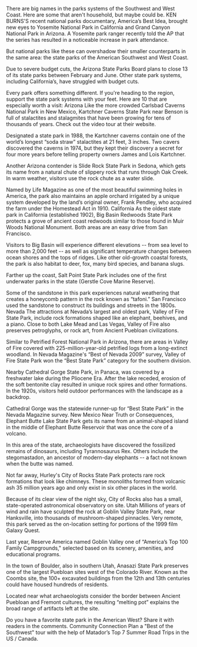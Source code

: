 There are big names in the parks systems of the Southwest and West Coast. Here are some that aren't household, but maybe could be.
KEN BURNS'S recent national parks documentary, America’s Best Idea, brought new eyes to Yosemite National Park in California and Grand Canyon National Park in Arizona. A Yosemite park ranger recently told the AP that the series has resulted in a noticeable increase in park attendance.

But national parks like these can overshadow their smaller counterparts in the same area: the state parks of the American Southwest and West Coast.

Due to severe budget cuts, the Arizona State Parks Board plans to close 13 of its state parks between February and June. Other state park systems, including California’s, have struggled with budget cuts.

Every park offers something different. If you're heading to the region, support the state park systems with your feet. Here are 10 that are especially worth a visit:
Arizona
Like the more crowded Carlsbad Caverns National Park in New Mexico, Kartchner Caverns State Park near Benson is full of stalactites and stalagmites that have been growing for tens of thousands of years. Check out the video tour at their website.

Designated a state park in 1988, the Kartchner caverns contain one of the world’s longest “soda straw” stalactites at 21 feet, 3 inches. Two cavers discovered the caverns in 1974, but they kept their discovery a secret for four more years before telling property owners James and Lois Kartchner.

Another Arizona contender is Slide Rock State Park in Sedona, which gets its name from a natural chute of slippery rock that runs through Oak Creek. In warm weather, visitors use the rock chute as a water slide.

Named by Life Magazine as one of the most beautiful swimming holes in America, the park also maintains an apple orchard irrigated by a unique system developed by the land’s original owner, Frank Pendley, who acquired the farm under the Homestead Act in 1910.
California
As the oldest state park in California (established 1902), Big Basin Redwoods State Park protects a grove of ancient coast redwoods similar to those found in Muir Woods National Monument. Both areas are an easy drive from San Francisco.

Visitors to Big Basin will experience different elevations -- from sea level to more than 2,000 feet -- as well as significant temperature changes between ocean shores and the tops of ridges. Like other old-growth coastal forests, the park is also habitat to deer, fox, many bird species, and banana slugs.

Farther up the coast, Salt Point State Park includes one of the first underwater parks in the state (Gerstle Cove Marine Reserve).

Some of the sandstone in this park experiences natural weathering that creates a honeycomb pattern in the rock known as “tafoni.” San Francisco used the sandstone to construct its buildings and streets in the 1800s.
Nevada
The attractions at Nevada’s largest and oldest park, Valley of Fire State Park, include rock formations shaped like an elephant, beehives, and a piano. Close to both Lake Mead and Las Vegas, Valley of Fire also preserves petroglyphs, or rock art, from Ancient Puebloan civilizations.

Similar to Petrified Forest National Park in Arizona, there are areas in Valley of Fire covered with 225-million-year-old petrified logs from a long-extinct woodland. In Nevada Magazine's “Best of Nevada 2009” survey, Valley of Fire State Park won the “Best State Park” category for the southern division.

Nearby Cathedral Gorge State Park, in Panaca, was covered by a freshwater lake during the Pliocene Era. After the lake receded, erosion of the soft bentonite clay resulted in unique rock spires and other formations. In the 1920s, visitors held outdoor performances with the landscape as a backdrop.

Cathedral Gorge was the statewide runner-up for “Best State Park” in the Nevada Magazine survey.
New Mexico
Near Truth or Consequences, Elephant Butte Lake State Park gets its name from an animal-shaped island in the middle of Elephant Butte Reservoir that was once the core of a volcano.

In this area of the state, archaeologists have discovered the fossilized remains of dinosaurs, including Tyrannosaurus Rex. Others include the stegomastadon, an ancestor of modern-day elephants -- a fact not known when the butte was named.

Not far away, Hurley's City of Rocks State Park protects rare rock formations that look like chimneys. These monoliths formed from volcanic ash 35 million years ago and only exist in six other places in the world.

Because of its clear view of the night sky, City of Rocks also has a small, state-operated astronomical observatory on site.
Utah
Millions of years of wind and rain have sculpted the rock at Goblin Valley State Park, near Hanksville, into thousands of mushroom-shaped pinnacles. Very remote, this park served as the on-location setting for portions of the 1999 film Galaxy Quest.

Last year, Reserve America named Goblin Valley one of “America’s Top 100 Family Campgrounds," selected based on its scenery, amenities, and educational programs.

In the town of Boulder, also in southern Utah, Anasazi State Park preserves one of the largest Puebloan sites west of the Colorado River. Known as the Coombs site, the 100+ excavated buildings from the 12th and 13th centuries could have housed hundreds of residents.

Located near what archaeologists consider the border between Ancient Puebloan and Fremont cultures, the resulting “melting pot” explains the broad range of artifacts left at the site.

Do you have a favorite state park in the American West? Share it with readers in the comments.
Community Connection
Plan a "Best of the Southwest" tour with the help of Matador’s Top 7 Summer Road Trips in the US / Canada.